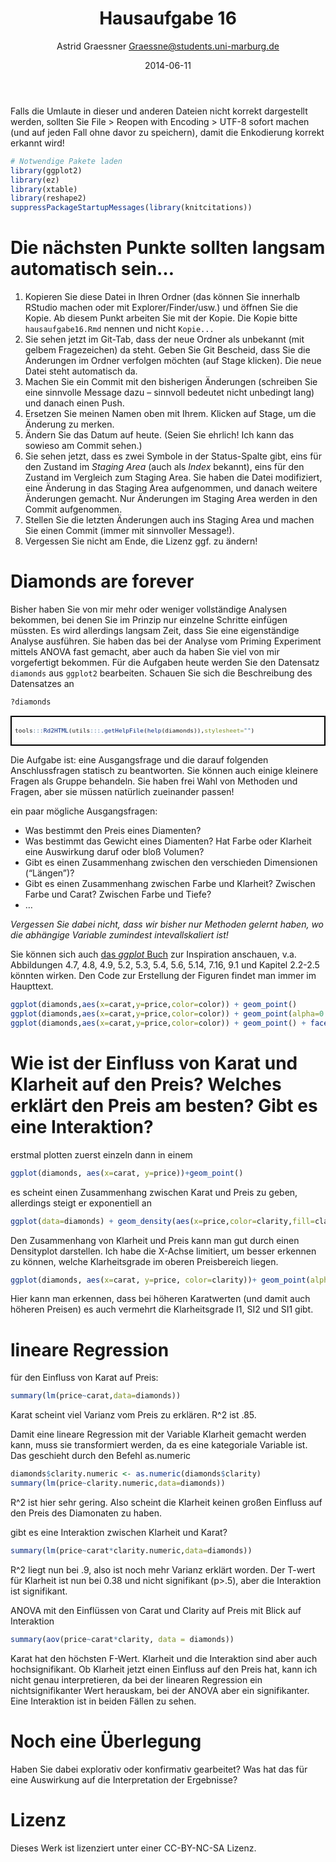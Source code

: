 % Hausaufgabe 16
% Astrid Graessner <Graessne@students.uni-marburg.de>
% 2014-06-11

Falls die Umlaute in dieser und anderen Dateien nicht korrekt dargestellt werden, sollten Sie File > Reopen with Encoding > UTF-8 sofort machen (und auf jeden Fall ohne davor zu speichern), damit die Enkodierung korrekt erkannt wird! 

```r
# Notwendige Pakete laden
library(ggplot2)
library(ez)
library(xtable)
library(reshape2)
suppressPackageStartupMessages(library(knitcitations))
```

# Die nächsten Punkte sollten langsam automatisch sein...
1. Kopieren Sie diese Datei in Ihren Ordner (das können Sie innerhalb RStudio machen oder mit Explorer/Finder/usw.) und öffnen Sie die Kopie. Ab diesem Punkt arbeiten Sie mit der Kopie. Die Kopie bitte `hausaufgabe16.Rmd` nennen und nicht `Kopie...`
2. Sie sehen jetzt im Git-Tab, dass der neue Ordner als unbekannt (mit gelbem Fragezeichen) da steht. Geben Sie Git Bescheid, dass Sie die Änderungen im Ordner verfolgen möchten (auf Stage klicken). Die neue Datei steht automatisch da.
3. Machen Sie ein Commit mit den bisherigen Änderungen (schreiben Sie eine sinnvolle Message dazu -- sinnvoll bedeutet nicht unbedingt lang) und danach einen Push.
4. Ersetzen Sie meinen Namen oben mit Ihrem. Klicken auf Stage, um die Änderung zu merken.
5. Ändern Sie das Datum auf heute. (Seien Sie ehrlich! Ich kann das sowieso am Commit sehen.)
6. Sie sehen jetzt, dass es zwei Symbole in der Status-Spalte gibt, eins für den Zustand im *Staging Area* (auch als *Index* bekannt), eins für den Zustand im Vergleich zum Staging Area. Sie haben die Datei modifiziert, eine Änderung in das Staging Area aufgenommen, und danach weitere Änderungen gemacht. Nur Änderungen im Staging Area werden in den Commit aufgenommen.
7. Stellen Sie die letzten Änderungen auch ins Staging Area und machen Sie einen Commit (immer mit sinnvoller Message!).
8. Vergessen Sie nicht am Ende, die Lizenz ggf. zu ändern!

# Diamonds are forever 
Bisher haben Sie von mir mehr oder weniger vollständige Analysen bekommen, bei denen Sie im Prinzip nur einzelne Schritte einfügen müssten. Es wird allerdings langsam Zeit, dass Sie eine eigenständige Analyse ausführen. Sie haben das bei der Analyse vom Priming Experiment mittels ANOVA fast gemacht, aber auch da haben Sie viel von mir vorgefertigt bekommen. Für die Aufgaben heute werden Sie den Datensatz `diamonds` aus `ggplot2` bearbeiten. Schauen Sie sich die Beschreibung des Datensatzes an

```r
?diamonds
```
<div style="border: 2px solid black; padding: 5px; font-size: 80%;">
```r
tools:::Rd2HTML(utils:::.getHelpFile(help(diamonds)),stylesheet="")
```
</div>

Die Aufgabe ist: eine Ausgangsfrage und die darauf folgenden Anschlussfragen statisch zu beantworten. Sie können auch einige kleinere Fragen als Gruppe behandeln. Sie haben frei Wahl von Methoden und Fragen, aber sie müssen natürlich zueinander passen!

ein paar mögliche Ausgangsfragen:

* Was bestimmt den Preis eines Diamenten?
* Was bestimmt das Gewicht  eines Diamenten? Hat Farbe oder Klarheit eine Auswirkung daruf oder bloß Volumen?
* Gibt es einen Zusammenhang zwischen den verschieden Dimensionen ("Längen")? 
* Gibt es einen Zusammenhang zwischen Farbe und Klarheit? Zwischen Farbe und Carat? Zwischen Farbe und Tiefe?
* ...

*Vergessen Sie dabei nicht, dass wir bisher nur Methoden gelernt haben, wo die abhängige Variable zumindest intevallskaliert ist!*

Sie können sich auch [das *ggplot* Buch](http://dx.doi.org/10.1007/978-0-387-98141-3) zur Inspiration anschauen, v.a. Abbildungen 4.7, 4.8, 4.9, 5.2, 5.3, 5.4, 5.6, 5.14, 7.16, 9.1  und Kapitel 2.2-2.5 könnten wirken. Den Code zur Erstellung der Figuren findet man immer im Haupttext.


```r
ggplot(diamonds,aes(x=carat,y=price,color=color)) + geom_point()
ggplot(diamonds,aes(x=carat,y=price,color=color)) + geom_point(alpha=0.3)
ggplot(diamonds,aes(x=carat,y=price,color=color)) + geom_point() + facet_wrap(~color)
```
# Wie ist der Einfluss von Karat und Klarheit auf den Preis? Welches erklärt den Preis am besten? Gibt es eine Interaktion?
erstmal plotten zuerst einzeln dann in einem
```r
ggplot(diamonds, aes(x=carat, y=price))+geom_point()
```
es scheint einen Zusammenhang zwischen Karat und Preis zu geben, allerdings steigt er exponentiell an

```r
ggplot(data=diamonds) + geom_density(aes(x=price,color=clarity,fill=clarity),alpha=0.1)+scale_x_continuous(limits=c(5000,20000))
```
Den Zusammenhang von Klarheit und Preis kann man gut durch einen Densityplot darstellen. Ich habe die X-Achse limitiert, um besser erkennen zu können, welche Klarheitsgrade im oberen Preisbereich liegen.
```r
ggplot(diamonds, aes(x=carat, y=price, color=clarity))+ geom_point(alpha=.8) 
```
Hier kann man erkennen, dass bei höheren Karatwerten (und damit auch höheren Preisen) es auch vermehrt die Klarheitsgrade I1, SI2 und SI1 gibt.

# lineare Regression
für den Einfluss von Karat auf Preis:
```r
summary(lm(price~carat,data=diamonds))
```
Karat scheint viel Varianz vom Preis zu erklären. R^2 ist .85.

Damit eine lineare Regression mit der Variable Klarheit gemacht werden kann, muss sie transformiert werden, da es eine kategoriale Variable ist. Das geschieht durch den Befehl as.numeric
```r
diamonds$clarity.numeric <- as.numeric(diamonds$clarity)
summary(lm(price~clarity.numeric,data=diamonds))
```
R^2 ist hier sehr gering. Also scheint die Klarheit keinen großen Einfluss auf den Preis des Diamonaten zu haben. 

gibt es eine Interaktion zwischen Klarheit und Karat?

```r
summary(lm(price~carat*clarity.numeric,data=diamonds))
```
R^2 liegt nun bei .9, also ist noch mehr Varianz erklärt worden. Der T-wert für Klarheit ist nun bei 0.38 und nicht signifikant (p>.5), aber die Interaktion ist signifikant.

ANOVA mit den Einflüssen von Carat und Clarity auf Preis mit Blick auf Interaktion

```r
summary(aov(price~carat*clarity, data = diamonds))
```
Karat hat den höchsten F-Wert. Klarheit und die Interaktion sind aber auch hochsignifikant.
Ob Klarheit jetzt einen Einfluss auf den Preis hat, kann ich nicht genau interpretieren, da bei der linearen Regression ein nichtsignifikanter Wert herauskam, bei der ANOVA aber ein signifikanter. Eine Interaktion ist in beiden Fällen zu sehen.

# Noch eine Überlegung
Haben Sie dabei explorativ oder konfirmativ gearbeitet? Was hat das für eine Auswirkung auf die Interpretation der Ergebnisse?


# Lizenz
Dieses Werk ist lizenziert unter einer CC-BY-NC-SA Lizenz.
